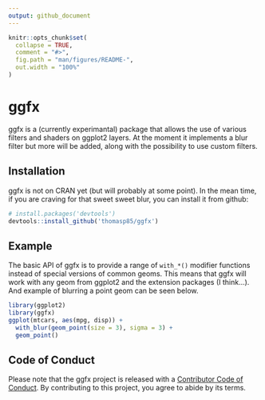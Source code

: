 ```yaml
---
output: github_document
---
```


<!-- README.md is generated from README.Rmd. Please edit that file -->

```r
knitr::opts_chunk$set(
  collapse = TRUE,
  comment = "#>",
  fig.path = "man/figures/README-",
  out.width = "100%"
)
```

# ggfx

<!-- badges: start -->
<!-- badges: end -->

ggfx is a (currently experimantal) package that allows the use of various 
filters and shaders on ggplot2 layers. At the moment it implements a blur filter
but more will be added, along with the possibility to use custom filters.

## Installation
ggfx is not on CRAN yet (but will probably at some point). In the mean time, if
you are craving for that sweet sweet blur, you can install it from github:

``` r
# install.packages('devtools')
devtools::install_github('thomasp85/ggfx')
```

## Example
The basic API of ggfx is to provide a range of `with_*()` modifier functions 
instead of special versions of common geoms. This means that ggfx will work with
any geom from ggplot2 and the extension packages (I think...). And example of
blurring a point geom can be seen below.

```r
library(ggplot2)
library(ggfx)
ggplot(mtcars, aes(mpg, disp)) + 
  with_blur(geom_point(size = 3), sigma = 3) + 
  geom_point()
```

## Code of Conduct
Please note that the ggfx project is released with a [Contributor Code of Conduct](https://contributor-covenant.org/version/1/0/0/). By contributing to this project, you agree to abide by its terms.

